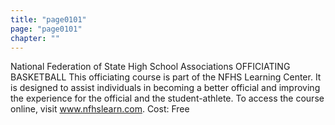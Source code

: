 ```yaml
---
title: "page0101"
page: "page0101"
chapter: ""
---
```


National Federation of State High School Associations OFFICIATING BASKETBALL This officiating course is part of the NFHS Learning Center. It is designed to assist individuals in becoming a better official and improving the experience for the official and the student-athlete. To access the course online, visit www.nfhslearn.com. Cost: Free
